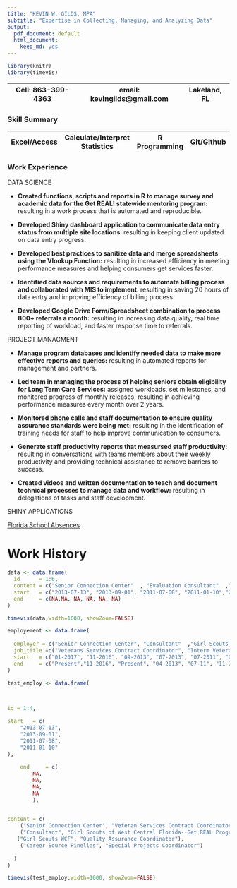 ```yaml
---
title: "KEVIN W. GILDS, MPA"
subtitle: "Expertise in Collecting, Managing, and Analyzing Data"
output:
  pdf_document: default
  html_document:
    keep_md: yes
---
```


```r
library(knitr)
library(timevis)
```


Cell: 863-399-4363  | email: kevingilds@gmail.com  | Lakeland, FL 
------------- | -------------                      |--------------
      

### Skill Summary

Excel/Access|Calculate/Interpret Statistics|R Programming | Git/Github | SQL
-----------| ---|--------------|-----------|--------------|------------|

### Work Experience


DATA SCIENCE


* **Created functions, scripts and reports in R to manage survey and academic data for the Get REAL! statewide mentoring program:** resulting in a work process that is automated and reproducible.

* **Developed Shiny dashboard application to communicate data entry status from multiple site locations**: resulting in keeping client updated on data entry progress. 


* **Developed best practices to sanitize data and merge spreadsheets using the Vlookup Function:** resulting in increased efficiency in meeting performance measures and helping consumers get services faster.

* **Identified data sources and requirements to automate billing process and collaborated with MIS to implement**: resulting in saving 20 hours of data entry and improving efficiency of billing process.     


* **Developed Google Drive Form/Spreadsheet combination to process 800+ referrals a month:** resulting in increasing data quality,  real time reporting of workload, and faster response time to referrals.
   



PROJECT MANAGMENT

* **Manage program databases and identify needed data to make more effective reports and queries:** resulting in automated reports for management and partners.

* **Led team in managing the process of helping seniors obtain eligibility for Long Term Care Services:** assigned workloads, set milestones, and monitored progress of monthly releases, resulting in achieving performance measures every month over 2 years.

* **Monitored phone calls and staff documentation to ensure quality assurance standards were being met:** resulting in the identification of training needs for staff to help improve communication to consumers.

* **Generate staff productivity reports that measursed staff productivity:** resulting in conversations with teams members about their weekly productivity and providing technical assistance to remove barriers to success.

* **Created videos and written documentation to teach and document technical processes to manage data and workflow:** resulting in delegations of tasks and staff development.


SHINY APPLICATIONS

[Florida School Absences](https://tidydatabykwg57.shinyapps.io/flabsences/)



# Work History

```r
data <- data.frame(
  id      = 1:6,
  content = c("Senior Connection Center"  , "Evaluation Consultant"  ,"Girl Scouts of WCF", "Career Source Pinellas", "Cby25 Initiative", "Camelot Community Care"),
  start   = c("2013-07-13", "2013-09-01", "2011-07-08", "2011-01-10","2010-01-08", "2007-04-07" ),
  end     = c(NA,NA, NA, NA, NA, NA)
)

timevis(data,width=1000, showZoom=FALSE)
```


```r
employement <- data.frame(
  
  employer = c("Senior Connection Center", "Consultant"  ,"Girl Scouts of WCF", "Career Source Pinellas", "Cby25 Initiative", "Camelot Community Care"),
  job_title =c("Veterans Services Contract Coordinator", "Interm Veteran Services Contract Coordinator", "Long Term Care services Coordinaotr",  "Quality Assurance Coordinator", "Special Projects Coordinator", "Quality Assurance and Data Specialist", "Quality Assurance and Data Specialist"),
  start   = c("01-2017", "11-2016", "09-2013", "07-2013", "07-2011", "01-2011", "01-2010", "04-2010" ),
  end     = c("Present","11-2016", "Present", "04-2013", "07-11", "11-2010")
)
```


```r

test_employ <- data.frame(
	


id = 1:4,

start   = c(
	"2013-07-13", 
	"2013-09-01", 
	"2011-07-08", 
	"2011-01-10"
),
  
	end     = c(
		NA,
		NA, 
		NA, 
		NA
		),
  

content = c(
    ("Senior Connection Center", "Veteran Services Contract Coordinator", "Interm Veteran Services Contract Coordinator"),
    ("Consultant", "Girl Scouts of West Central Florida--Get REAL Program"),
   ("Girl Scouts WCF", "Quality Assurance Coordinator"),
    ("Career Source Pinellas", "Special Projects Coordinator")
    
  )
)

timevis(test_employ,width=1000, showZoom=FALSE)
```


